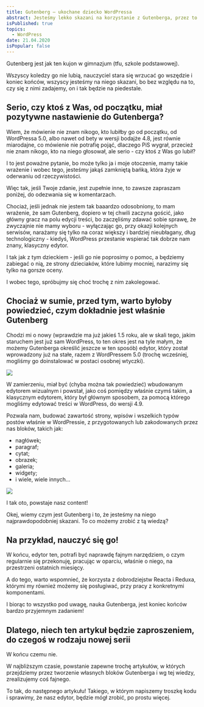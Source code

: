 ```yaml
---
title: Gutenberg – ukochane dziecko WordPressa
abstract: Jesteśmy lekko skazani na korzystanie z Gutenberga, przez to jak duży nacisk WordPress na niego stawia. Co zrobić z tym fantem?
isPublished: true
topics:
  - WordPress
date: 21.04.2020
isPopular: false
---
```


Gutenberg jest jak ten kujon w gimnazjum (tfu, szkole podstawowej).

Wszyscy koledzy go nie lubią, nauczyciel stara się wrzucać go wszędzie i koniec końców, wszyscy jesteśmy na niego skazani, bo bez względu na to, czy się z nimi zadajemy, on i tak będzie na piedestale.

## Serio, czy ktoś z Was, od początku, miał pozytywne nastawienie do Gutenberga?

Wiem, że mówienie nie znam nikogo, kto lubiłby go od początku, od WordPressa 5.0, albo nawet od bety w wersji bodajże 4.8, jest równie miarodajne, co mówienie nie potrafię pojąć, dlaczego PiS wygrał, przecież nie znam nikogo, kto na niego głosował, ale serio - czy ktoś z Was go lubił?

I to jest poważne pytanie, bo może tylko ja i moje otoczenie, mamy takie wrażenie i wobec tego, jesteśmy jakąś zamkniętą bańką, która żyje w oderwaniu od rzeczywistości.

Więc tak, jeśli Twoje zdanie, jest zupełnie inne, to zawsze zapraszam poniżej, do odezwania się w komentarzach.

Chociaż, jeśli jednak nie jestem tak baaardzo odosobniony, to mam wrażenie, że sam Gutenberg, dopiero w tej chwili zaczyna gościć, jako główny gracz na polu edycji treści, bo zaczęliśmy zdawać sobie sprawę, że zwyczajnie nie mamy wyboru - wyłączając go, przy okazji kolejnych serwisów, narażamy się tylko na coraz większy i bardziej nieubłagany, dług technologiczny - kiedyś, WordPress przestanie wspierać tak dobrze nam znany, klasyczny edytor.

I tak jak z tym dzieckiem - jeśli go nie poprosimy o pomoc, a będziemy zabiegać o nią, ze strony dzieciaków, które lubimy mocniej, narazimy się tylko na gorsze oceny.

I wobec tego, spróbujmy się choć trochę z nim zakolegować.

## Chociaż w sumie, przed tym, warto byłoby powiedzieć, czym dokładnie jest właśnie Gutenberg

Chodzi mi o nowy (wprawdzie ma już jakieś 1.5 roku, ale w skali tego, jakim staruchem jest już sam WordPress, to ten okres jest na tyle małym, że możemy Gutenberga określić jeszcze w ten sposób) edytor, który został wprowadzony już na stałe, razem z WordPressem 5.0 (trochę wcześniej, mogliśmy go doinstalować w postaci osobnej wtyczki).

![](./interfejs-gutenberga.jpg)

W zamierzeniu, miał być (chyba można tak powiedzieć) wbudowanym edytorem wizualnym i powstał, jako coś pomiędzy właśnie czymś takim, a klasycznym edytorem, który był głównym sposobem, za pomocą którego mogliśmy edytować treści w WordPress, do wersji 4.9.

Pozwala nam, budować zawartość strony, wpisów i wszelkich typów postów właśnie w WordPressie, z przygotowanych lub zakodowanych przez nas bloków, takich jak:

- nagłówek;
- paragraf;
- cytat;
- obrazek;
- galeria;
- widgety;
- i wiele, wiele innych...

![](./dostepne-bloki.jpg)

I tak oto, powstaje nasz content!

Okej, wiemy czym jest Gutenberg i to, że jesteśmy na niego najprawdopodobniej skazani. To co możemy zrobić z tą wiedzą?

## Na przykład, nauczyć się go!

W końcu, edytor ten, potrafi być naprawdę fajnym narzędziem, o czym regularnie się przekonuję, pracując w oparciu, właśnie o niego, na przestrzeni ostatnich miesięcy.

A do tego, warto wspomnieć, że korzysta z dobrodziejstw Reacta i Reduxa, którymi my również możemy się posługiwać, przy pracy z konkretnymi komponentami.

I biorąc to wszystko pod uwagę, nauka Gutenberga, jest koniec końców bardzo przyjemnym zadaniem!

## Dlatego, niech ten artykuł będzie zaproszeniem, do czegoś w rodzaju nowej serii

W końcu czemu nie.

W najbliższym czasie, powstanie zapewne trochę artykułów, w których przejdziemy przez tworzenie własnych bloków Gutenberga i wg tej wiedzy, zrealizujemy coś fajnego.

To tak, do następnego artykułu! Takiego, w którym napiszemy troszkę kodu i sprawimy, że nasz edytor, będzie mógł zrobić, po prostu więcej.
